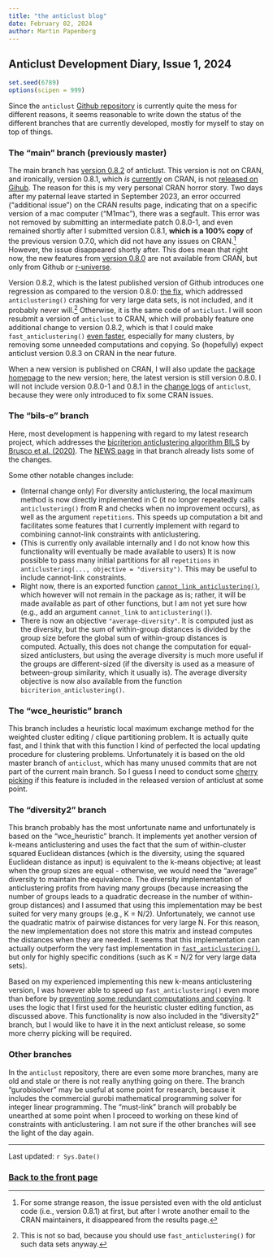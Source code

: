 ```yaml
---
title: "the anticlust blog"
date: February 02, 2024
author: Martin Papenberg
---
```


## Anticlust Development Diary, Issue 1, 2024

```r
set.seed(6789)
options(scipen = 999)
```

Since the `anticlust` [Github repository](https://github.com/m-Py/anticlust) is currently quite the mess for different reasons, it seems reasonable to write down the status of the different branches that are currently developed, mostly for myself to stay on top of things.

### The "main" branch (previously master)

The main branch has [version 0.8.2](https://github.com/m-Py/anticlust/releases/tag/v0.8.2) of anticlust. This version is not on CRAN, and ironically, version 0.8.1, which *is* [currently](https://cran.r-project.org/src/contrib/Archive/anticlust/) on CRAN, is not [released on Gihub](https://github.com/m-Py/anticlust/releases). The reason for this is my very personal CRAN horror story. Two days after my paternal leave started in September 2023, an error occurred ("additional issue") on the CRAN results page, indicating that on a specific version of a mac computer ("M1mac"), there was a segfault. This error was not removed by submitting an intermediate patch 0.8.0-1, and even remained shortly after I submitted version 0.8.1, **which is a 100% copy** of the previous version 0.7.0, which did not have any issues on CRAN.[^ohCRAN] However, the issue disappeared shortly after. This does mean that right now, the new features from [version 0.8.0](https://m-py.github.io/anticlust/news/index.html) are not available from CRAN, but only from Github or [r-universe](https://m-py.r-universe.dev/anticlust).

Version 0.8.2, which is the latest published version of Github introduces one regression as compared to the version 0.8.0: [the fix](https://github.com/m-Py/anticlust/issues/50), which addressed `anticlustering()` crashing for very large data sets, is not included, and it probably never will.[^notbad] Otherwise, it is the same code of `anticlust`. I will soon resubmit a version of `anticlust` to CRAN, which will probably feature one additional change to version 0.8.2, which is that I could make `fast_anticlustering()` [even faster](https://github.com/m-Py/anticlust/commit/c5cb24b28b99), especially for many clusters, by removing some unneeded computations and copying. So (hopefully) expect anticlust version 0.8.3 on CRAN in the near future.

[^ohCRAN]: For some strange reason, the issue persisted even with the old anticlust code (i.e., version 0.8.1) at first, but after I wrote another email to the CRAN maintainers, it disappeared from the results page. 

[^notbad]: This is not so bad, because you should use `fast_anticlustering()` for such data sets anyway.

When a new version is published on CRAN, I will also update the [package homepage](https://m-py.github.io/anticlust/index.html) to the new version; here, the latest version is still version 0.8.0. I will not include version 0.8.0-1 and 0.8.1 in the [change logs](https://m-py.github.io/anticlust/news/index.html) of `anticlust`, because they were only introduced to fix some CRAN issues. 

### The "bils-e" branch

Here, most development is happening with regard to my latest research project, which addresses the [bicriterion anticlustering algorithm BILS](https://m-py.github.io/anticlust/reference/bicriterion_anticlustering.html) by [Brusco et al. (2020)](https://doi.org/10.1111/bmsp.12186). The [NEWS page](https://github.com/m-Py/anticlust/blob/bils-e/NEWS.md) in that branch already lists some of the changes. 

Some other notable changes include: 

- (Internal change only) For diversity anticlustering, the local maximum method is now directly implemented in C (it no longer repeatedly calls `anticlustering()` from R and checks when no improvement occurs), as well as the argument `repetitions`. This speeds up computation a bit and facilitates some features that I currently implement with regard to combining cannot-link constraints with anticlustering. 
- (This is currently only available internally and I do not know how this functionality will eventually be made available to users) It is now possible to pass many initial partitions for all `repetitions` in `anticlustering(..., objective = "diversity")`. This may be useful to include cannot-link constraints. 
- Right now, there is an exported function [`cannot_link_anticlustering()`](https://github.com/m-Py/anticlust/blob/bils-e/R/cannot_link_anticlustering.R), which however will not remain in the package as is; rather, it will be made available as part of other functions, but I am not yet sure how (e.g., add an argument `cannot_link` to `anticlustering()`).
- There is now an objective `"average-diversity"`. It is computed just as the diversity, but the sum of within-group distances is divided by the group size before the global sum of within-group distances is computed. Actually, this does not change the computation for equal-sized anticlusters, but using the average diversity is much more useful if the groups are different-sized (if the diversity is used as a measure of between-group similarity, which it usually is). The average diversity objective is now also available from the function `bicriterion_anticlustering()`.

### The "wce_heuristic" branch

This branch includes a heuristic local maximum exchange method for the weighted cluster editing / clique partitioning problem. It is actually quite fast, and I think that with this function I kind of perfected the local updating procedure for clustering problems. Unfortunately it is based on the old master branch of `anticlust`, which has many unused commits that are not part of the current main branch. So I guess I need to conduct some [cherry picking](https://git-scm.com/docs/git-cherry-pick) if this feature is included in the released version of anticlust at some point. 

### The "diversity2" branch

This branch probably has the most unfortunate name and unfortunately is based on the "wce_heuristic" branch. It implements yet another version of k-means anticlustering and uses the fact that the sum of within-cluster squared Euclidean distances (which is the diversity, using the squared Euclidean distance as input) is equivalent to the k-means objective; at least when the group sizes are equal - otherwise, we would need the "average" diversity to maintain the equivalence. The diversity implementation of anticlustering profits from having many groups (because increasing the number of groups leads to a quadratic decrease in the number of within-group distances) and I assumed that using this implementation may be best suited for very many groups (e.g., K = N/2). Unfortunately, we cannot use the quadratic matrix of pairwise distances for very large N. For this reason, the new implementation does not store this matrix and instead computes the distances when they are needed. It seems that this implementation can actually outperform the very fast implementation in [`fast_anticlustering()`](2023-09-13.html), but only for highly specific conditions (such as K = N/2 for very large data sets). 

Based on my experienced implementing this new k-means anticlustering version, I was however able to speed up `fast_anticlustering()` even more than before by [preventing some redundant computations and copying](https://github.com/m-Py/anticlust/commit/c5cb24b28b995). It uses the logic that I first used for the heuristic cluster editing function, as discussed above. This functionality is now also included in the "diversity2" branch, but I would like to have it in the next anticlust release, so some more cherry picking will be required. 

### Other branches

In the `anticlust` repository, there are even some more branches, many are old and stale or there is not really anything going on there. The branch "gurobisolver" may be useful at some point for research, because it includes the commercial gurobi mathematical programming solver for integer linear programming. The "must-link" branch will probably be unearthed at some point when I proceed to working on these kind of constraints with anticlustering. I am not sure if the other branches will see the light of the day again.

---

Last updated: `r Sys.Date()`

### <a href="index.html">Back to the front page</a>
